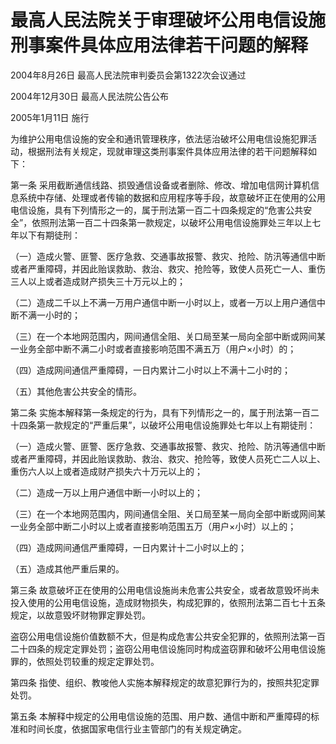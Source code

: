 # 最高人民法院关于审理破坏公用电信设施刑事案件具体应用法律若干问题的解释

2004年8月26日 最高人民法院审判委员会第1322次会议通过

2004年12月30日 最高人民法院公告公布

2005年1月11日 施行

  

为维护公用电信设施的安全和通讯管理秩序，依法惩治破坏公用电信设施犯罪活动，根据刑法有关规定，现就审理这类刑事案件具体应用法律的若干问题解释如下：

第一条 采用截断通信线路、损毁通信设备或者删除、修改、增加电信网计算机信息系统中存储、处理或者传输的数据和应用程序等手段，故意破坏正在使用的公用电信设施，具有下列情形之一的，属于刑法第一百二十四条规定的“危害公共安全”，依照刑法第一百二十四条第一款规定，以破坏公用电信设施罪处三年以上七年以下有期徒刑：

（一）造成火警、匪警、医疗急救、交通事故报警、救灾、抢险、防汛等通信中断或者严重障碍，并因此贻误救助、救治、救灾、抢险等，致使人员死亡一人、重伤三人以上或者造成财产损失三十万元以上的；

（二）造成二千以上不满一万用户通信中断一小时以上，或者一万以上用户通信中断不满一小时的；

（三）在一个本地网范围内，网间通信全阻、关口局至某一局向全部中断或网间某一业务全部中断不满二小时或者直接影响范围不满五万（用户×小时）的；

（四）造成网间通信严重障碍，一日内累计二小时以上不满十二小时的；

（五）其他危害公共安全的情形。

第二条 实施本解释第一条规定的行为，具有下列情形之一的，属于刑法第一百二十四条第一款规定的“严重后果”，以破坏公用电信设施罪处七年以上有期徒刑：

（一）造成火警、匪警、医疗急救、交通事故报警、救灾、抢险、防汛等通信中断或者严重障碍，并因此贻误救助、救治、救灾、抢险等，致使人员死亡二人以上、重伤六人以上或者造成财产损失六十万元以上的；

（二）造成一万以上用户通信中断一小时以上的；

（三）在一个本地网范围内，网间通信全阻、关口局至某一局向全部中断或网间某一业务全部中断二小时以上或者直接影响范围五万（用户×小时）以上的；

（四）造成网间通信严重障碍，一日内累计十二小时以上的；

（五）造成其他严重后果的。

第三条 故意破坏正在使用的公用电信设施尚未危害公共安全，或者故意毁坏尚未投入使用的公用电信设施，造成财物损失，构成犯罪的，依照刑法第二百七十五条规定，以故意毁坏财物罪定罪处罚。

盗窃公用电信设施价值数额不大，但是构成危害公共安全犯罪的，依照刑法第一百二十四条的规定定罪处罚；盗窃公用电信设施同时构成盗窃罪和破坏公用电信设施罪的，依照处罚较重的规定定罪处罚。

第四条 指使、组织、教唆他人实施本解释规定的故意犯罪行为的，按照共犯定罪处罚。

第五条 本解释中规定的公用电信设施的范围、用户数、通信中断和严重障碍的标准和时间长度，依据国家电信行业主管部门的有关规定确定。